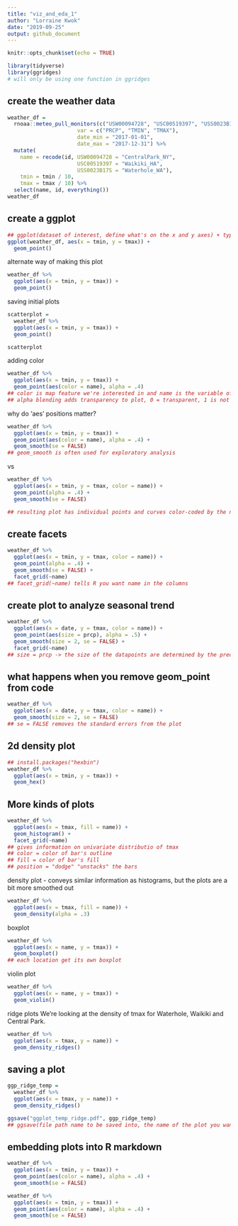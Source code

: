 ```yaml
---
title: "viz_and_eda_1"
author: "Lorraine Kwok"
date: "2019-09-25"
output: github_document
---
```


```r
knitr::opts_chunk$set(echo = TRUE)

library(tidyverse)
library(ggridges)
# will only be using one function in ggridges
```

## create the weather data 

```r
weather_df = 
  rnoaa::meteo_pull_monitors(c("USW00094728", "USC00519397", "USS0023B17S"),
                      var = c("PRCP", "TMIN", "TMAX"), 
                      date_min = "2017-01-01",
                      date_max = "2017-12-31") %>%
  mutate(
    name = recode(id, USW00094728 = "CentralPark_NY", 
                      USC00519397 = "Waikiki_HA",
                      USS0023B17S = "Waterhole_WA"),
    tmin = tmin / 10,
    tmax = tmax / 10) %>%
  select(name, id, everything())
weather_df
```

## create a ggplot

```r
## ggplot(dataset of interest, define what's on the x and y axes) + type of plot
ggplot(weather_df, aes(x = tmin, y = tmax)) + 
  geom_point()
```

alternate way of making this plot

```r
weather_df %>%
  ggplot(aes(x = tmin, y = tmax)) +
  geom_point()
```

saving initial plots

```r
scatterplot =
  weather_df %>%
  ggplot(aes(x = tmin, y = tmax)) +
  geom_point()

scatterplot
```

adding color

```r
weather_df %>%
  ggplot(aes(x = tmin, y = tmax)) +
  geom_point(aes(color = name), alpha = .4)
## color is map feature we're interested in and name is the variable of interest
## alpha blending adds transparency to plot, 0 = transparent, 1 is not at all 
```

why do 'aes' positions matter?

```r
weather_df %>%
  ggplot(aes(x = tmin, y = tmax)) +
  geom_point(aes(color = name), alpha = .4) +
  geom_smooth(se = FALSE)
## geom_smooth is often used for exploratory analysis
```

vs

```r
weather_df %>%
  ggplot(aes(x = tmin, y = tmax, color = name)) +
  geom_point(alpha = .4) +
  geom_smooth(se = FALSE)

## resulting plot has individual points and curves color-coded by the name 
```

## create facets
```r
weather_df %>%
  ggplot(aes(x = tmin, y = tmax, color = name)) +
  geom_point(alpha = .4) +
  geom_smooth(se = FALSE) +
  facet_grid(~name)
## facet_grid(~name) tells R you want name in the columns
```

## create plot to analyze seasonal trend
```r
weather_df %>%
  ggplot(aes(x = date, y = tmax, color = name)) +
  geom_point(aes(size = prcp), alpha = .5) +
  geom_smooth(size = 2, se = FALSE) +
  facet_grid(~name)
## size = prcp -> the size of the datapoints are determined by the precipitation data
```

## what happens when you remove geom_point from code

```r
weather_df %>%
  ggplot(aes(x = date, y = tmax, color = name)) +
  geom_smooth(size = 2, se = FALSE)
## se = FALSE removes the standard errors from the plot
```

## 2d density plot
```r
## install.packages("hexbin")
weather_df %>%
  ggplot(aes(x = tmin, y = tmax)) +
  geom_hex() 
```

## More kinds of plots 

```r
weather_df %>%
  ggplot(aes(x = tmax, fill = name)) +
  geom_histogram() +
  facet_grid(~name)
## gives information on univariate distributio of tmax
## color = color of bar's outline
## fill = color of bar's fill
## position = "dodge" "unstacks" the bars
```

density plot - conveys similar information as histograms, but the plots are a bit more smoothed out

```r
weather_df %>%
  ggplot(aes(x = tmax, fill = name)) +
  geom_density(alpha = .3) 
```

boxplot

```r
weather_df %>%
  ggplot(aes(x = name, y = tmax)) +
  geom_boxplot()
## each location get its own boxplot 
```

violin plot 

```r
weather_df %>%
  ggplot(aes(x = name, y = tmax)) +
  geom_violin()
```

ridge plots
We're looking at the density of tmax for Waterhole, Waikiki and Central Park.

```r
weather_df %>%
  ggplot(aes(x = tmax, y = name)) +
  geom_density_ridges()
```

## saving a plot

```r
ggp_ridge_temp =
  weather_df %>%
  ggplot(aes(x = tmax, y = name)) +
  geom_density_ridges()

ggsave("ggplot_temp_ridge.pdf", ggp_ridge_temp)
## ggsave(file path name to be saved into, the name of the plot you want to save)
```


## embedding plots into R markdown 

```r
weather_df %>%
  ggplot(aes(x = tmin, y = tmax)) +
  geom_point(aes(color = name), alpha = .4) +
  geom_smooth(se = FALSE)
```

```r
weather_df %>%
  ggplot(aes(x = tmin, y = tmax)) +
  geom_point(aes(color = name), alpha = .4) +
  geom_smooth(se = FALSE)
```

